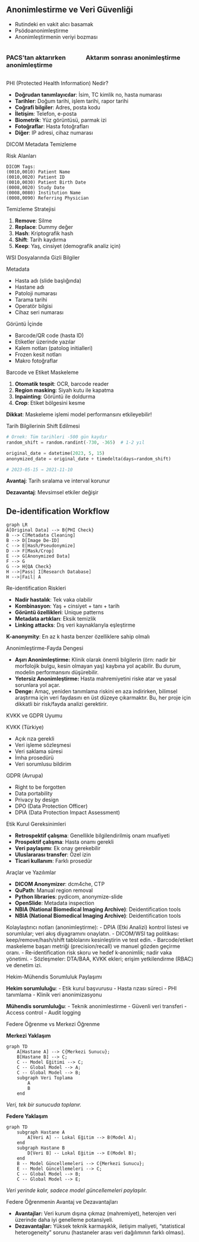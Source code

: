## Anonimlestirme ve Veri Güvenliği

- Rutindeki en vakit alıcı basamak
- Psödoanonimleştirme
- Anonimleştirmenin veriyi bozması


::::: columns
::: {.column width="40%"}
### PACS'tan aktarırken anonimleştirme

:::

::: {.column width="60%"}
### Aktarım sonrası anonimleştirme

:::
:::::




::: notes

PHI (Protected Health Information) Nedir?


- **Doğrudan tanımlayıcılar**: İsim, TC kimlik no, hasta numarası
- **Tarihler**: Doğum tarihi, işlem tarihi, rapor tarihi
- **Coğrafi bilgiler**: Adres, posta kodu
- **İletişim**: Telefon, e-posta
- **Biometrik**: Yüz görüntüsü, parmak izi
- **Fotoğraflar**: Hasta fotoğrafları
- **Diğer**: IP adresi, cihaz numarası


DICOM Metadata Temizleme

Risk Alanları

```
DICOM Tags:
(0010,0010) Patient Name
(0010,0020) Patient ID
(0010,0030) Patient Birth Date
(0008,0020) Study Date
(0008,0080) Institution Name
(0008,0090) Referring Physician
```

Temizleme Stratejisi

1. **Remove**: Silme
2. **Replace**: Dummy değer
3. **Hash**: Kriptografik hash
4. **Shift**: Tarih kaydırma
5. **Keep**: Yaş, cinsiyet (demografik analiz için)



WSI Dosyalarında Gizli Bilgiler

Metadata

- Hasta adı (slide başlığında)
- Hastane adı
- Patoloji numarası
- Tarama tarihi
- Operatör bilgisi
- Cihaz seri numarası

Görüntü İçinde

- Barcode/QR code (hasta ID)
- Etiketler üzerinde yazılar
- Kalem notları (patolog initialleri)
- Frozen kesit notları
- Makro fotoğraflar


Barcode ve Etiket Maskeleme


1. **Otomatik tespit**: OCR, barcode reader
2. **Region masking**: Siyah kutu ile kapatma
3. **Inpainting**: Görüntü ile doldurma
4. **Crop**: Etiket bölgesini kesme

**Dikkat**: Maskeleme işlemi model performansını etkileyebilir!


Tarih Bilgilerinin Shift Edilmesi

```python
# Örnek: Tüm tarihleri -500 gün kaydır
random_shift = random.randint(-730, -365)  # 1-2 yıl

original_date = datetime(2023, 5, 15)
anonymized_date = original_date + timedelta(days=random_shift)

# 2023-05-15 → 2021-11-10
```

**Avantaj**: Tarih sıralama ve interval korunur

**Dezavantaj**: Mevsimsel etkiler değişir

## De-identification Workflow

```mermaid
graph LR
A[Original Data] --> B{PHI Check}
B --> C[Metadata Cleaning]
B --> D[Image De-ID]
C --> E[Hash/Pseudonymize]
D --> F[Mask/Crop]
E --> G[Anonymized Data]
F --> G
G --> H{QA Check}
H -->|Pass| I[Research Database]
H -->|Fail| A
```


Re-identification Riskleri


- **Nadir hastalık**: Tek vaka olabilir
- **Kombinasyon**: Yaş + cinsiyet + tanı + tarih
- **Görüntü özellikleri**: Unique patterns
- **Metadata artıkları**: Eksik temizlik
- **Linking attacks**: Dış veri kaynaklarıyla eşleştirme


**K-anonymity**: En az k hasta benzer özelliklere sahip olmalı


Anonimleştirme-Fayda Dengesi



- **Aşırı Anonimleştirme:** Klinik olarak önemli bilgilerin (örn: nadir bir morfolojik bulgu, kesin olmayan yaş) kaybına yol açabilir. Bu durum, modelin performansını düşürebilir.
- **Yetersiz Anonimleştirme:** Hasta mahremiyetini riske atar ve yasal sorunlara yol açar.
- **Denge:** Amaç, yeniden tanımlama riskini en aza indirirken, bilimsel araştırma için veri faydasını en üst düzeye çıkarmaktır. Bu, her proje için dikkatli bir risk/fayda analizi gerektirir.

KVKK ve GDPR Uyumu


KVKK (Türkiye)

- Açık rıza gerekli
- Veri işleme sözleşmesi
- Veri saklama süresi
- İmha prosedürü
- Veri sorumlusu bildirim

GDPR (Avrupa)

- Right to be forgotten
- Data portability
- Privacy by design
- DPO (Data Protection Officer)
- DPIA (Data Protection Impact Assessment)

Etik Kurul Gereksinimleri



- **Retrospektif çalışma**: Genellikle bilgilendirilmiş onam muafiyeti
- **Prospektif çalışma**: Hasta onamı gerekli
- **Veri paylaşımı**: Ek onay gerekebilir
- **Uluslararası transfer**: Özel izin
- **Ticari kullanım**: Farklı prosedür

Araçlar ve Yazılımlar

- **DICOM Anonymizer**: dcm4che, CTP
- **QuPath**: Manual region removal
- **Python libraries**: pydicom, anonymize-slide
- **OpenSlide**: Metadata inspection
- **NBIA (National Biomedical Imaging Archive)**: Deidentification tools
 - **NBIA (National Biomedical Imaging Archive)**: Deidentification tools


Kolaylaştırıcı notları (anonimleştirme):
- DPIA (Etki Analizi) kontrol listesi ve sorumlular; veri akış diyagramını onaylatın.
- DICOM/WSI tag politikası: keep/remove/hash/shift tablolarını kesinleştirin ve test edin.
- Barcode/etiket maskeleme başarı metriği (precision/recall) ve manuel gözden geçirme oranı.
- Re‑identification risk skoru ve hedef k‑anonimlik; nadir vaka yönetimi.
- Sözleşmeler: DTA/BAA, KVKK ekleri; erişim yetkilendirme (RBAC) ve denetim izi.


Hekim-Mühendis Sorumluluk Paylaşımı


**Hekim sorumluluğu**:
- Etik kurul başvurusu
- Hasta rızası süreci
- PHI tanımlama
- Klinik veri anonimizasyonu

**Mühendis sorumluluğu**:
- Teknik anonimlestirme
- Güvenli veri transferi
- Access control
- Audit logging

Federe Öğrenme vs Merkezi Öğrenme



**Merkezi Yaklaşım**

```mermaid
graph TD
    A[Hastane A] --> C{Merkezi Sunucu};
    B[Hastane B] --> C;
    C -- Model Eğitimi --> C;
    C -- Global Model --> A;
    C -- Global Model --> B;
    subgraph Veri Toplama
        A
        B
    end
```
*Veri, tek bir sunucuda toplanır.*


**Federe Yaklaşım**

```mermaid
graph TD
    subgraph Hastane A
        A[Veri A] -- Lokal Eğitim --> B(Model A);
    end
    subgraph Hastane B
        D[Veri B] -- Lokal Eğitim --> E(Model B);
    end
    B -- Model Güncellemeleri --> C{Merkezi Sunucu};
    E -- Model Güncellemeleri --> C;
    C -- Global Model --> B;
    C -- Global Model --> E;
```
*Veri yerinde kalır, sadece model güncellemeleri paylaşılır.*

Federe Öğrenmenin Avantaj ve Dezavantajları


- **Avantajlar:** Veri kurum dışına çıkmaz (mahremiyet), heterojen veri üzerinde daha iyi genelleme potansiyeli.
- **Dezavantajlar:** Yüksek teknik karmaşıklık, iletişim maliyeti, "statistical heterogeneity" sorunu (hastaneler arası veri dağılımının farklı olması).

:::
